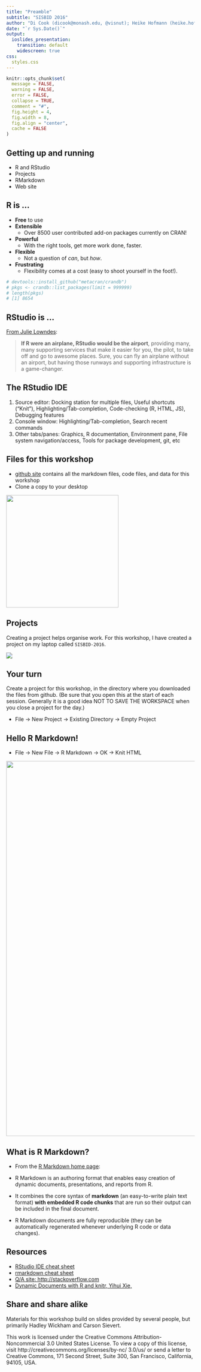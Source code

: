```yaml
---
title: "Preamble"
subtitle: "SISBID 2016"
author: "Di Cook (dicook@monash.edu, @visnut); Heike Hofmann (heike.hofmann@gmail.com, @heike_hh)"
date: "`r Sys.Date()`"
output:
  ioslides_presentation:
    transition: default
    widescreen: true
css:
  styles.css
---
```


```r
knitr::opts_chunk$set(
  message = FALSE,
  warning = FALSE,
  error = FALSE, 
  collapse = TRUE,
  comment = "#",
  fig.height = 4,
  fig.width = 8,
  fig.align = "center",
  cache = FALSE
)
```

## Getting up and running

- R and RStudio
- Projects
- RMarkdown
- Web site

## R is ...

* __Free__ to use
* __Extensible__
    * Over 8500 user contributed add-on packages currently on CRAN!
* __Powerful__
    * With the right tools, get more work done, faster.
* __Flexible__
    * Not a question of _can_, but _how_.
* __Frustrating__
    * Flexibility comes at a cost (easy to shoot yourself in the foot!).

```r
# devtools::install_github("metacran/crandb")
# pkgs <- crandb::list_packages(limit = 999999)
# length(pkgs)
# [1] 8654
```

## RStudio is ...

[From Julie Lowndes](http://jules32.github.io/resources/RStudio_intro/):  

<blockquote>
<b>If R were an airplane, RStudio would be the airport</b>, providing many, many supporting services that make it easier for you, the pilot, to take off and go to awesome places. Sure, you can fly an airplane without an airport, but having those runways and supporting infrastructure is a game-changer.
</blockquote>

## The RStudio IDE

1. Source editor: Docking station for multiple files, Useful shortcuts ("Knit"), Highlighting/Tab-completion, Code-checking (R, HTML, JS), Debugging features  
2. Console window: Highlighting/Tab-completion, Search recent commands
3. Other tabs/panes: Graphics, R documentation, Environment pane, File system navigation/access, Tools for package development, git, etc

## Files for this workshop

- [github site](https://github.com/SISBID/Module2) contains all the markdown files, code files, and data for this workshop
- Clone a copy to your desktop

<div align="center">
  <img src="dir.png" width="300">
</div>

## Projects

Creating a project helps organise work. For this workshop, I have created a project on my laptop called `SISBID-2016`. 

![](projectname.png)

## Your turn

Create a project for this workshop, in the directory where you downloaded the files from github. (Be sure that you open this at the start of each session. Generally it is a good idea NOT TO SAVE THE WORKSPACE when you close a project for the day.)

* File -> New Project -> Existing Directory -> Empty Project

## Hello R Markdown!

* File -> New File -> R Markdown -> OK -> Knit HTML

<div align="center">
  <img src="newFile.png" width="1000">
</div>

## What is R Markdown?

- From the [R Markdown home page](http://rmarkdown.rstudio.com/):

- R Markdown is an authoring format that enables easy creation of dynamic documents, presentations, and reports from R. 
- It combines the core syntax of __markdown__ (an easy-to-write plain text format) __with embedded R code chunks__ that are run so their output can be included in the final document. 
- R Markdown documents are fully reproducible (they can be automatically regenerated whenever underlying R code or data changes).

## Resources


- [RStudio IDE cheat sheet](http://www.rstudio.com/wp-content/uploads/2016/01/rstudio-IDE-cheatsheet.pdf)
- [rmarkdown cheat sheet](http://www.rstudio.com/wp-content/uploads/2016/03/rmarkdown-cheatsheet-2.0.pdf)
- [Q/A site: http://stackoverflow.com](http://stackoverflow.com)
- [Dynamic Documents with R and knitr, Yihui Xie, ](http://yihui.name/knitr/)

## Share and share alike

Materials for this workshop build on slides provided by several people, but primarily Hadley Wickham and Carson Sievert. 

This work is licensed under the Creative Commons Attribution-Noncommercial 3.0 United States License. To view a copy of this license, visit http://creativecommons.org/licenses/by-nc/ 3.0/us/ or send a letter to Creative Commons, 171 Second Street, Suite 300, San Francisco, California, 94105, USA.
